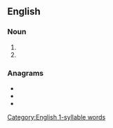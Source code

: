 ==English==

===Noun===
{{head|en|noun plural form}}

# {{plural of|wye|lang=en}}
# {{plural of|wy|lang=en}}

===Anagrams===
* {{l|en|weys}}
* {{l|en|wyse}}
* {{l|en|yews}}

[[Category:English 1-syllable words]]